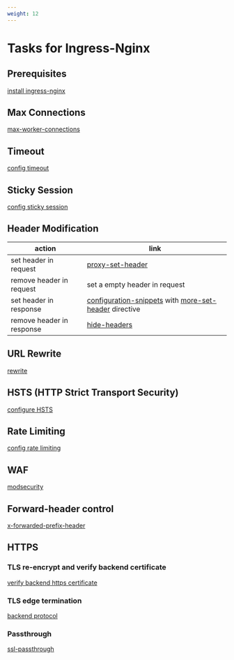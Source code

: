 ```yaml
---
weight: 12
---
```

# Tasks for Ingress-Nginx

## Prerequisites
[install ingress-nginx](./install_ingress_nginx_via_cluster_plugin.mdx)

## Max Connections
[max-worker-connections](https://kubernetes.github.io/ingress-nginx/user-guide/nginx-configuration/configmap/#max-worker-connections)

## Timeout
[config timeout](https://kubernetes.github.io/ingress-nginx/user-guide/nginx-configuration/configmap/#proxy-connect-timeout)

## Sticky Session
[config sticky session](https://kubernetes.github.io/ingress-nginx/examples/affinity/cookie/#sticky-sessions)

## Header Modification
|action|link|
|--|--|
|set header in request|[proxy-set-header](https://kubernetes.github.io/ingress-nginx/user-guide/nginx-configuration/annotations/#custom-headers)|
|remove header in request| set a empty header in request |
|set header in response|[configuration-snippets](https://kubernetes.github.io/ingress-nginx/examples/customization/configuration-snippets/) with [more-set-header](https://github.com/openresty/headers-more-nginx-module?tab=readme-ov-file#more_set_headers) directive |
|remove header in response|[hide-headers](https://kubernetes.github.io/ingress-nginx/user-guide/nginx-configuration/configmap/#hide-headers)|

## URL Rewrite
[rewrite](https://kubernetes.github.io/ingress-nginx/user-guide/nginx-configuration/annotations/#rewrite)

## HSTS (HTTP Strict Transport Security)
[configure HSTS](https://kubernetes.github.io/ingress-nginx/user-guide/nginx-configuration/configmap/#hsts)

## Rate Limiting
[config rate limiting](https://kubernetes.github.io/ingress-nginx/user-guide/nginx-configuration/annotations/#rate-limiting)

## WAF
[modsecurity](https://kubernetes.github.io/ingress-nginx/user-guide/third-party-addons/modsecurity/)

## Forward-header control
[x-forwarded-prefix-header](https://kubernetes.github.io/ingress-nginx/user-guide/nginx-configuration/annotations/#x-forwarded-prefix-header)

## HTTPS

### TLS re-encrypt and verify backend certificate
[verify backend https certificate](https://kubernetes.github.io/ingress-nginx/user-guide/nginx-configuration/annotations/#backend-certificate-authentication)

### TLS edge termination
[backend protocol](https://kubernetes.github.io/ingress-nginx/user-guide/nginx-configuration/annotations/#backend-protocol)

### Passthrough
[ssl-passthrough](https://kubernetes.github.io/ingress-nginx/user-guide/nginx-configuration/annotations/#ssl-passthrough)